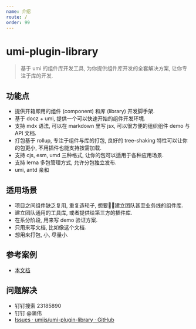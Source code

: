 ```yaml
---
name: 介绍
route: /
order: 99
---
```

# umi-plugin-library

> 基于 umi 的组件库开发工具, 为你提供组件库开发的全套解决方案, 让你专注于库的开发.

## 功能点
* 提供开箱即用的组件 (component) 和库 (library) 开发脚手架.
* 基于 docz + umi, 提供一个可以快速开始的组件开发环境.
* 支持 mdx 语法, 可以在 markdown 里写 jsx, 可以很方便的组织组件 demo 与 API 文档.
* 打包基于 rollup, 专注于组件与库的打包, 良好的 tree-shaking 特性可以让你的包更小, 不用插件也能支持按需加载.
* 支持 cjs, esm, umd 三种格式, 让你的包可以适用于各种应用场景.
* 支持 lerna 多包管理方式, 允许分包独立发布.
* umi, antd 亲和

## 适用场景
* 项目之间组件缺乏复用, 重复造轮子, 想要建立团队甚至业务线的组件库. 
* 建立团队通用的工具库, 或者提供给第三方的插件库. 
* 在系分阶段, 用来写 demo 验证方案. 
* 只用来写文档, 比如像这个文档.
* 想用来打包, 小, 尽量小.

## 参考案例
* [本文档]()

## 问题解决
* 钉钉搜索 23185890
* 钉钉 @蒲伟
* [Issues · umijs/umi-plugin-library · GitHub](https://github.com/umijs/umi-plugin-library/issues)